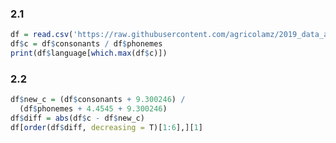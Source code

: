 ### 2.1
```{r}
df = read.csv('https://raw.githubusercontent.com/agricolamz/2019_data_analysis_for_linguists/master/data/students/lenasavinova/hw2_Bayesian_inference/hw2_phoible.csv')
df$c = df$consonants / df$phonemes
print(df$language[which.max(df$c)])
```
### 2.2
```{r}
df$new_c = (df$consonants + 9.300246) / 
  (df$phonemes + 4.4545 + 9.300246)
df$diff = abs(df$c - df$new_c)
df[order(df$diff, decreasing = T)[1:6],][1]
```
